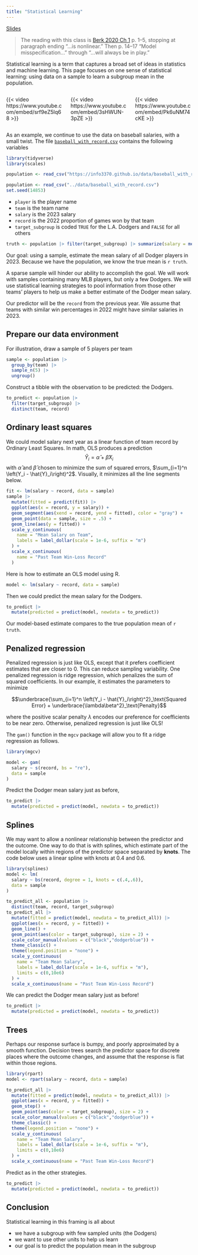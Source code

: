 ```yaml
---
title: "Statistical Learning"
---
```


[Slides](../slides/lec4/lec4.pdf)

> The reading with this class is [Berk 2020 Ch 1](https://link.springer.com/book/10.1007/978-3-030-40189-4) p. 1--5, stopping at paragraph ending "...is nonlinear." Then p. 14--17 "Model misspecification..." through "...will always be in play."

Statistical learning is a term that captures a broad set of ideas in statistics and machine learning. This page focuses on one sense of statistical learning: using data on a sample to learn a subgroup mean in the population.

::: columns

::: {.column width="30%"}
{{< video https://www.youtube.com/embed/srf9eZ5lq68 >}}
:::

::: {.column width="30%"}
{{< video https://www.youtube.com/embed/3sHWUN-3pZE >}}
:::

::: {.column width="30%"}
{{< video https://www.youtube.com/embed/Pk6uNM74cKE >}}
:::

:::

As an example, we continue to use the data on baseball salaries, with a small twist. The file [`baseball_with_record.csv`](../data/baseball_with_record.csv) contains the following variables

```r
library(tidyverse)
library(scales)
```

```r
population <- read_csv("https://info3370.github.io/data/baseball_with_record.csv")
```
```r
population <- read_csv("../data/baseball_with_record.csv")
set.seed(14853)
```

- `player` is the player name
- `team` is the team name
- `salary` is the 2023 salary
- `record` is the 2022 proportion of games won by that team
- `target_subgroup` is coded `TRUE` for the L.A. Dodgers and `FALSE` for all others

```r
truth <- population |> filter(target_subgroup) |> summarize(salary = mean(salary)) |> mutate(salary = label_dollar(scale = 1e-6, suffix = "m")(salary)) |> pull(salary)
```

Our goal: using a sample, estimate the mean salary of all Dodger players in 2023. Because we have the population, we know the true mean is `r truth`.

A sparse sample will hinder our ability to accomplish the goal. We will work with samples containing many MLB players, but only a few Dodgers. We will use statistical learning strategies to pool information from those other teams' players to help us make a better estimate of the Dodger mean salary.

Our predictor will be the `record` from the previous year. We assume that teams with similar win percentages in 2022 might have similar salaries in 2023.

## Prepare our data environment

For illustration, draw a sample of 5 players per team

```r
sample <- population |>
  group_by(team) |>
  sample_n(5) |>
  ungroup()
```

Construct a tibble with the observation to be predicted: the Dodgers.

```r
to_predict <- population |>
  filter(target_subgroup) |>
  distinct(team, record)
```

## Ordinary least squares

We could model salary next year as a linear function of team record by Ordinary Least Squares. In math, OLS produces a prediction
$$\hat{Y}_i = \hat\alpha + \hat\beta X_i$$ 
with $\hat\alpha$ and $\hat\beta$ chosen to minimize the sum of squared errors, $\sum_{i=1}^n \left(Y_i - \hat{Y}_i\right)^2$. Visually, it minimizes all the line segments below.

```r
fit <- lm(salary ~ record, data = sample)
sample |>
  mutate(fitted = predict(fit)) |>
  ggplot(aes(x = record, y = salary)) +
  geom_segment(aes(xend = record, yend = fitted), color = "gray") +
  geom_point(data = sample, size = .5) +
  geom_line(aes(y = fitted)) +
  scale_y_continuous(
    name = "Mean Salary on Team",
    labels = label_dollar(scale = 1e-6, suffix = "m")
  ) +
  scale_x_continuous(
    name = "Past Team Win-Loss Record"
  )
```

Here is how to estimate an OLS model using R.

```r
model <- lm(salary ~ record, data = sample)
```

Then we could predict the mean salary for the Dodgers.
```r
to_predict |>
  mutate(predicted = predict(model, newdata = to_predict))
```

Our model-based estimate compares to the true population mean of `r truth`.

## Penalized regression

Penalized regression is just like OLS, except that it prefers coefficient estimates that are closer to 0. This can reduce sampling variability. One penalized regression is ridge regression, which penalizes the sum of squared coefficients. In our example, it estimates the parameters to minimize

$$\underbrace{\sum_{i=1}^n \left(Y_i - \hat{Y}_i\right)^2}_\text{Squared Error} + \underbrace{\lambda\beta^2}_\text{Penalty}$$

where the positive scalar penalty $\lambda$ encodes our preference for coefficients to be near zero. Otherwise, penalized regression is just like OLS!

The `gam()` function in the `mgcv` package will allow you to fit a ridge regression as follows.

```r
library(mgcv)
```

```r
model <- gam(
  salary ~ s(record, bs = "re"),
  data = sample
)
```

Predict the Dodger mean salary just as before,

```r
to_predict |>
  mutate(predicted = predict(model, newdata = to_predict))
```

## Splines

We may want to allow a nonlinear relationship between the predictor and the outcome. One way to do that is with splines, which estimate part of the model locally within regions of the predictor space separated by **knots**. The code below uses a linear spline with knots at 0.4 and 0.6.

```r
library(splines)
model <- lm(
  salary ~ bs(record, degree = 1, knots = c(.4,.6)),
  data = sample
)
```

```r
to_predict_all <- population |>
  distinct(team, record, target_subgroup)
to_predict_all |>
  mutate(fitted = predict(model, newdata = to_predict_all)) |>
  ggplot(aes(x = record, y = fitted)) +
  geom_line() +
  geom_point(aes(color = target_subgroup), size = 2) +
  scale_color_manual(values = c("black","dodgerblue")) +
  theme_classic() +
  theme(legend.position = "none") +
  scale_y_continuous(
    name = "Team Mean Salary",
    labels = label_dollar(scale = 1e-6, suffix = "m"),
    limits = c(0,10e6)
  ) +
  scale_x_continuous(name = "Past Team Win-Loss Record")
```

We can predict the Dodger mean salary just as before!

```r
to_predict |>
  mutate(predicted = predict(model, newdata = to_predict))
```

## Trees

Perhaps our response surface is bumpy, and poorly approximated by a smooth function. Decision trees search the predictor space for discrete places where the outcome changes, and assume that the response is flat within those regions.

```r
library(rpart)
model <- rpart(salary ~ record, data = sample)
```

```r
to_predict_all |>
  mutate(fitted = predict(model, newdata = to_predict_all)) |>
  ggplot(aes(x = record, y = fitted)) +
  geom_step() +
  geom_point(aes(color = target_subgroup), size = 2) +
  scale_color_manual(values = c("black","dodgerblue")) +
  theme_classic() +
  theme(legend.position = "none") +
  scale_y_continuous(
    name = "Team Mean Salary",
    labels = label_dollar(scale = 1e-6, suffix = "m"),
    limits = c(0,10e6)
  ) +
  scale_x_continuous(name = "Past Team Win-Loss Record")
```

Predict as in the other strategies.
```r
to_predict |>
  mutate(predicted = predict(model, newdata = to_predict))
```

## Conclusion

Statistical learning in this framing is all about

- we have a subgroup with few sampled units (the Dodgers)
- we want to use other units to help us learn
- our goal is to predict the population mean in the subgroup
